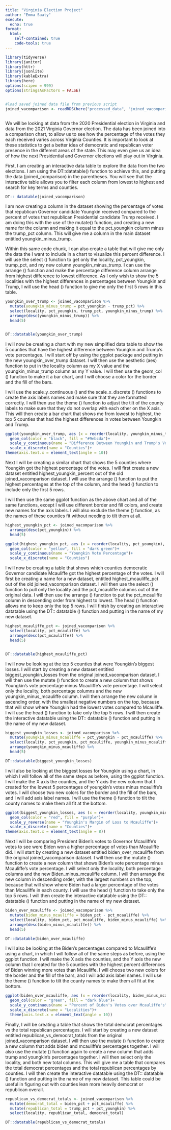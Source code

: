 ```yaml
---
title: "Virginia Election Project"
author: "Emma Saaty"
execute:
  echo: true
format:
  html:
    self-contained: true
    code-tools: true
---
```


```r


library(tidyverse)
library(janitor)
library(httr)
library(jsonlite)
library(kableExtra)
library(here)
options(scipen = 999)
options(stringsAsFactors = FALSE)


#load saved joined data file from previous script
joined_vacomparison <- readRDS(here("processed_data", "joined_vacomparison.rds"))



```

We will be looking at data from the 2020 Presidential election in Virginia and data from the 2021 Virginia Governor election. The data has been joined into a comparison chart, to allow us to see how the percentage of the votes they each received varies across Virginia Counties. It is important to look at these statistics to get a better idea of democratic and republican voter presence in the different areas of the state. This may even give us an idea of how the next Presidential and Governor elections will play out in Virginia.

First, I am creating an interactive data table to explore the data from the two elections. I am using the DT::datatable() function to achieve this, and putting the data (joined_comparison) in the parentheses. You will see that the interactive table allows you to filter each column from lowest to highest and search for key terms and counties.

```r

DT:: datatable(joined_vacomparison)


```

I am now creating a column in the dataset showing the percentage of votes that republican Governor candidate Youngkin received compared to the percent of votes that republican Presidential candidate Trump received. I am doing this with the use of the mutate() function, and creating a new name for the column and making it equal to the pct_youngkin column minus the trump_pct column. This will give me a column in the main dataset entitled youngkin_minus_trump.

Within this same code chunk, I can also create a table that will give me only the data the I want to include in a chart to visualize this percent difference. I will use the select () function to get only the locality, pct_youngkin, trump_pct, and my new column youngkin_minus_trump. I can use the arrange () function and make the percentage difference column arrange from highest difference to lowest difference. As I only wish to show the 5 localities with the highest differences in percentages between Youngkin and Trump, I will use the head () function to give me only the first 5 rows in this table.

```r
youngkin_over_trump <- joined_vacomparison %>%
  mutate(youngkin_minus_trump = pct_youngkin - trump_pct) %>%
  select(locality, pct_youngkin, trump_pct, youngkin_minus_trump) %>%
  arrange(desc(youngkin_minus_trump)) %>%
  head(5)


DT::datatable(youngkin_over_trump)
```

I will now be creating a chart with my new simplified data table to show the 5 counties that have the highest difference between Youngkin and Trump's vote percentages. I will start off by using the ggplot package and putting in the new youngkin_over_trump dataset. I will then use the aesthetic (aes) function to put in the locality column as my X value and the youngkin_minus_trump column as my Y value. I will then use the geom_col () function to make it a bar chart, and I will choose a color for the border and the fill of the bars.

I will use the scale_y\_continuous () and the scale_x\_discrete () functions to create the axis labels names and make sure that they are formatted correctly. I will then use the theme () function to adjust the tilt of the county labels to make sure that they do not overlap with each other on the X axis. This will then create a bar chart that shows me from lowest to highest, the top 5 counties that had the highest differences in votes between Youngkin and Trump.

```r
ggplot(youngkin_over_trump, aes (x = reorder(locality, youngkin_minus_trump), y = youngkin_minus_trump))+
  geom_col(color = "black", fill = "#9ebcda")+
  scale_y_continuous(name = "Difference Between Youngkin and Trump's Votes")+
  scale_x_discrete(name = "Counties")+
theme(axis.text.x = element_text(angle = 10))
```

Next I will be creating a similar chart that shows the 5 counties where Youngkin got the highest percentage of the votes. I will first create a new dataset entitled highest_youngkin_percent out of the old joined_vacomparison dataset. I will use the arrange () function to put the highest percentages at the top of the column, and the head () function to include only the first 5 rows.

I will then use the same ggplot function as the above chart and all of the same functions, except I will use different border and fill colors, and create new names for the axis labels. I will also exclude the theme () function, as the names of these counties fit without needing to tilt them at all.

```r
highest_youngkin_pct <- joined_vacomparison %>%
  arrange(desc(pct_youngkin)) %>%
  head(5)

ggplot(highest_youngkin_pct, aes (x = reorder(locality, pct_youngkin), y = pct_youngkin))+
  geom_col(color = "yellow", fill = "dark green")+
  scale_y_continuous(name = "Youngkin Vote Percentage")+
  scale_x_discrete(name = "Counties")
```

I will now be creating a table that shows which counties democratic Governor candidate Mcauliffe got the highest percentage of the votes. I will first be creating a name for a new dataset, entitled highest_mcauliffe_pct out of the old joined_vacomparison dataset. I will then use the select () function to pull only the locality and the pct_mcauliffe columns out of the original data. I will then use the arrange () function to put the pct_mcauliffe column in descending order from highest to lowest. The head () function allows me to keep only the top 5 rows. I will finish by creating an interactive datatable using the DT:: datatable () function and putting in the name of my new dataset.

```r
highest_mcauliffe_pct <- joined_vacomparison %>%
  select(locality, pct_mcauliffe) %>%
  arrange(desc(pct_mcauliffe)) %>%
  head(5)


DT::datatable(highest_mcauliffe_pct)
```

I will now be looking at the top 5 counties that were Youngkin's biggest losses. I will start by creating a new dataset entitled biggest_youngkin_losses from the original joined_vacomparison dataset. I will then use the mutate () function to create a new column that shows Youngkin's vote percentage minus Mcauliffe's vote percentage. I will select only the locality, both percentage columns and the new youngkin_minus_mcauliffe column. I will then arrange the new column in ascending order, with the smallest negative numbers on the top, because that will show where Youngkin had the lowest votes compared to Mcauliffe. I will use the head () function to take only the top 5 rows. I will then create the interactive datatable using the DT:: datatable () function and putting in the name of my new dataset.

```r

biggest_youngkin_losses <- joined_vacomparison %>%
  mutate(youngkin_minus_mcauliffe = pct_youngkin - pct_mcauliffe) %>%
  select(locality, pct_youngkin, pct_mcauliffe, youngkin_minus_mcauliffe) %>%
  arrange(youngkin_minus_mcauliffe) %>%
  head(5)

DT::datatable(biggest_youngkin_losses)

```

I will also be looking at the biggest losses for Youngkin using a chart, in which I will follow all of the same steps as before, using the ggplot function. I will make the X axis the counties, and the Y axis the new column that I created for the lowest 5 percentages of youngkin's votes minus mcauliffe's votes. I will choose two new colors for the border and the fill of the bars, and I will add axis label names. I will use the theme () function to tilt the county names to make them all fit at the bottom.

```r
ggplot(biggest_youngkin_losses, aes (x = reorder(locality, youngkin_minus_mcauliffe), y = youngkin_minus_mcauliffe))+
  geom_col(color = "red", fill = "purple")+
  scale_y_reverse(name = "Youngkin's Margin of Loss to Mcauliffe")+
  scale_x_discrete(name = "Counties")+
theme(axis.text.x = element_text(angle = 8))

```

Next I will be comparing President Biden's votes to Governor Mcauliffe's votes to see were Biden won a higher percentage of votes than Mcauliffe did. I will start by creating a new dataset entitled biden_over_mcauliffe from the original joined_vacomparison dataset. I will then use the mutate () function to create a new column that shows Biden's vote percentage minus Mcauliffe's vote percentage. I will select only the locality, both percentage columns and the new Biden_minus_mcauliffe column. I will then arrange the new column in descending order, with the largest numbers on the top, because that will show where Biden had a larger percentage of the votes than Mcauliffe in each county. I will use the head () function to take only the top 5 rows. I will then create the interactive datatable using the DT:: datatable () function and putting in the name of my new dataset.

```r
biden_over_mcauliffe <- joined_vacomparison %>%
  mutate(biden_minus_mcauliffe = biden_pct - pct_mcauliffe) %>%
  select(locality, biden_pct, pct_mcauliffe, biden_minus_mcauliffe) %>%
  arrange(desc(biden_minus_mcauliffe)) %>%
  head(5)

DT::datatable(biden_over_mcauliffe)
```

I will also be looking at the Biden's percentages compared to Mcauliffe's using a chart, in which I will follow all of the same steps as before, using the ggplot function. I will make the X axis the counties, and the Y axis the new column that I created for the 5 counties with the highest percent differences of Biden winning more votes than Mcauliffe. I will choose two new colors for the border and the fill of the bars, and I will add axis label names. I will use the theme () function to tilt the county names to make them all fit at the bottom.

```r
ggplot(biden_over_mcauliffe, aes (x = reorder(locality, biden_minus_mcauliffe), y = biden_minus_mcauliffe))+
  geom_col(color = "green", fill = "dark blue")+
  scale_y_continuous(name = "Percent of Biden's Votes over Mcauliffe's")+
  scale_x_discrete(name = "Localities")+
  theme(axis.text.x = element_text(angle = 10))
```

Finally, I will be creating a table that shows the total democrat percentages vs the total republican percentages. I will start by creating a new dataset entitled republican_vs_democrat_totals from the original joined_vacomparison dataset. I will then use the mutate () function to create a new column that adds biden and mcauliffe's percentages together. I will also use the mutate () function again to create a new column that adds trump and youngkin's percentages together. I will then select only the locality, and both new total columns. This will give me a table that compares the total democrat percentages and the total republican percentages by counties. I will then create the interactive datatable using the DT:: datatable () function and putting in the name of my new dataset. This table could be useful in figuring out with counties lean more heavily democrat or republican overall.

```r
republican_vs_democrat_totals <- joined_vacomparison %>%
  mutate(democrat_total = biden_pct + pct_mcauliffe) %>%
  mutate(republican_total = trump_pct + pct_youngkin) %>%
  select(locality, republican_total, democrat_total)

DT::datatable(republican_vs_democrat_totals)
```
